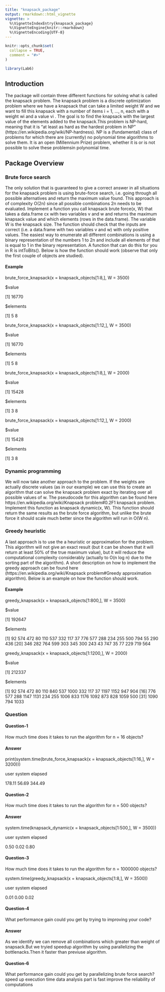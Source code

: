 ```yaml
---
title: "knapsack_package"
output: rmarkdown::html_vignette
vignette: >
  %\VignetteIndexEntry{knapsack_package}
  %\VignetteEngine{knitr::rmarkdown}
  %\VignetteEncoding{UTF-8}
---
```


```r
knitr::opts_chunk$set(
  collapse = TRUE,
  comment = "#>"
)
```

```r
library(Lab6)
```
## Introduction
The package will contain three different functions for solving what is called the knapsack problem.
The knapsack problem is a discrete optimization problem where we have a knapsack that can take a
limited weight W and we want to fill this knapsack with a number of items i = 1, ..., n, each with a
weight wi and a value vi
. The goal is to find the knapsack with the largest value of the elements added
to the knapsack.This problem is NP-hard, meaning that it is "at least as hard as the hardest problem in
NP" (https://en.wikipedia.org/wiki/NP-hardness). NP is a (fundamental) class of problems for which
there are (currently) no polynomial time algorithms to solve them. It is an open (Millennium Prize)
problem, whether it is or is not possible to solve these problemsin polynomial time.

## Package Overview

### Brute force search

The only solution that is guaranteed to give a correct answer in all situations for the knapsack problem
is using brute-force search, i.e. going through all possible alternatives and return the maximum value
found. This approach is of complexity O(2n) since all possible combinations 2n needs to be evaluated.
Implement a function you call knapsack brute force(x, W) that takes a data.frame cx with two
variables v and w and returns the maximum knapsack value and which elements (rows in the data.frame).
The variable W is the knapsack size.
The function should check that the inputs are correct (i.e. a data.frame with two variables v and w)
with only positive values.
The easiest way to enumerate all different combinations is using a binary representation of the numbers
1 to 2n and include all elements of that is equal to 1 in the binary representation. A function that can
do this for you in R is intToBits(). Below is how the function should work (observe that only the first
couple of objects are studied).

#### Example

brute_force_knapsack(x = knapsack_objects[1:8,], W = 3500)

$value

[1] 16770

$elements

[1] 5 8

brute_force_knapsack(x = knapsack_objects[1:12,], W = 3500)

$value

[1] 16770

$elements

[1] 5 8

brute_force_knapsack(x = knapsack_objects[1:8,], W = 2000)

$value

[1] 15428

$elements

[1] 3 8

brute_force_knapsack(x = knapsack_objects[1:12,], W = 2000)

$value

[1] 15428

$elements

[1] 3 8

### Dynamic programming

We will now take another approach to the problem. If the weights are actually discrete values (as in our
example) we can use this to create an algorithm that can solve the knapsack problem exact by iterating
over all possible values of w.
The pseudocode for this algorithm can be found here
https://en.wikipedia.org/wiki/Knapsack problem#0.2F1 knapsack problem. Implement this function as knapsack dynamic(x, W). This function should return the same results as the brute force algorithm, but unlike the brute force it should scale much better since the algorithm will run in O(W n).

### Greedy heuristic

A last approach is to use the a heuristic or approximation for the problem. This algorithm will not give
an exact result (but it can be shown that it will return at least 50% of the true maximum value), but
it will reduce the computational complexity considerably (actually to O(n log n) due to the sorting part
of the algorithm). A short description on how to implement the greedy approach can be found here
(https://en.wikipedia.org/wiki/Knapsack problem#Greedy approximation algorithm). Below is
an example on how the function should work.

#### Example

greedy_knapsack(x = knapsack_objects[1:800,], W = 3500)

$value

[1] 192647

$elements

[1] 92 574 472 80 110 537 332 117 37 776 577 288 234 255 500 794 55 290 436
[20] 346 282 764 599 303 345 300 243 43 747 35 77 229 719 564

greedy_knapsack(x = knapsack_objects[1:1200,], W = 2000)

$value

[1] 212337

$elements

[1] 92 574 472 80 110 840 537 1000 332 117 37 1197 1152 947 904
[16] 776 577 288 1147 1131 234 255 1006 833 1176 1092 873 828 1059 500
[31] 1090 794 1033

### Question

#### Question-1

How much time does it takes to run the algorithm for n = 16 objects?

#### Answer
print(system.time(brute_force_knapsack(x = knapsack_objects[1:16,], W = 3200)))

   user  system elapsed 
   
 178.11   56.69  344.49


#### Question-2

How much time does it takes to run the algorithm for n = 500 objects?

#### Answer
system.time(knapsack_dynamic(x = knapsack_objects[1:500,], W = 3500))

   user  system elapsed 
   
   0.50    0.02    0.80


#### Question-3

How much time does it takes to run the algorithm for n = 1000000 objects?

system.time(greedy_knapsack(x = knapsack_objects[1:8,], W = 3500))

   user  system elapsed 
   
   0.01    0.00    0.02


#### Question-4

What performance gain could you get by trying to improving your code?

#### Answer
As we identify we can remove all combinations which greater than weight of snapsack.But we tryied speedup algorithm by using 
parallelizing the bottlenacks.Then it faster than previuse algorithm.

#### Question-6

What performance gain could you get by parallelizing brute force search?
      speed up execution time
      data analysis part is fast
      improve the reliability of computations
